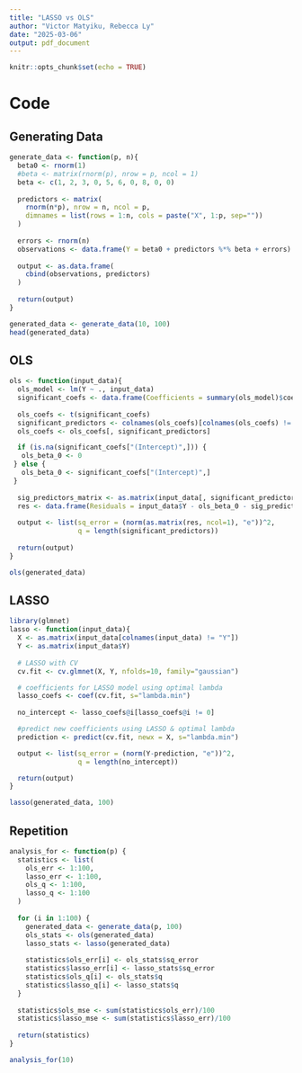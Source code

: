 ```yaml
---
title: "LASSO vs OLS"
author: "Victor Matyiku, Rebecca Ly"
date: "2025-03-06"
output: pdf_document
---
```


```r
knitr::opts_chunk$set(echo = TRUE)
```

# Code

## Generating Data

```r
generate_data <- function(p, n){
  beta0 <- rnorm(1)
  #beta <- matrix(rnorm(p), nrow = p, ncol = 1)
  beta <- c(1, 2, 3, 0, 5, 6, 0, 8, 0, 0) 
  
  predictors <- matrix(
    rnorm(n*p), nrow = n, ncol = p,
    dimnames = list(rows = 1:n, cols = paste("X", 1:p, sep=""))
  )
  
  errors <- rnorm(n)
  observations <- data.frame(Y = beta0 + predictors %*% beta + errors)
  
  output <- as.data.frame(
    cbind(observations, predictors)
  )
  
  return(output)
}

generated_data <- generate_data(10, 100)
head(generated_data)
```

## OLS

```r
ols <- function(input_data){
  ols_model <- lm(Y ~ ., input_data)
  significant_coefs <- data.frame(Coefficients = summary(ols_model)$coef[summary(ols_model)$coef[,4] <= .05, 4])
  
  ols_coefs <- t(significant_coefs)
  significant_predictors <- colnames(ols_coefs)[colnames(ols_coefs) != "(Intercept)"]
  ols_coefs <- ols_coefs[, significant_predictors]

  if (is.na(significant_coefs["(Intercept)",])) {
   ols_beta_0 <- 0
 } else {
   ols_beta_0 <- significant_coefs["(Intercept)",]
 }
  
  sig_predictors_matrix <- as.matrix(input_data[, significant_predictors])
  res <- data.frame(Residuals = input_data$Y - ols_beta_0 - sig_predictors_matrix %*% ols_coefs)
  
  output <- list(sq_error = (norm(as.matrix(res, ncol=1), "e"))^2,
                 q = length(significant_predictors))
  
  return(output)
}

ols(generated_data)
```

## LASSO

```r
library(glmnet)
lasso <- function(input_data){
  X <- as.matrix(input_data[colnames(input_data) != "Y"])
  Y <- as.matrix(input_data$Y)
  
  # LASSO with CV
  cv.fit <- cv.glmnet(X, Y, nfolds=10, family="gaussian") 

  # coefficients for LASSO model using optimal lambda
  lasso_coefs <- coef(cv.fit, s="lambda.min")
  
  no_intercept <- lasso_coefs@i[lasso_coefs@i != 0]

  #predict new coefficients using LASSO & optimal lambda
  prediction <- predict(cv.fit, newx = X, s="lambda.min")  

  output <- list(sq_error = (norm(Y-prediction, "e"))^2,
                 q = length(no_intercept))

  return(output)
}

lasso(generated_data, 100)
```

## Repetition

```r
analysis_for <- function(p) {
  statistics <- list(
    ols_err <- 1:100,
    lasso_err <- 1:100,
    ols_q <- 1:100,
    lasso_q <- 1:100
  )
  
  for (i in 1:100) {
    generated_data <- generate_data(p, 100)
    ols_stats <- ols(generated_data)
    lasso_stats <- lasso(generated_data)
    
    statistics$ols_err[i] <- ols_stats$sq_error
    statistics$lasso_err[i] <- lasso_stats$sq_error
    statistics$ols_q[i] <- ols_stats$q
    statistics$lasso_q[i] <- lasso_stats$q
  }
  
  statistics$ols_mse <- sum(statistics$ols_err)/100
  statistics$lasso_mse <- sum(statistics$lasso_err)/100
  
  return(statistics)
}

analysis_for(10)
```